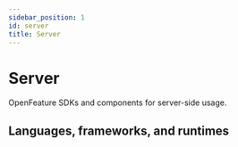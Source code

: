 ```yaml
---
sidebar_position: 1
id: server
title: Server
---
```


# Server

OpenFeature SDKs and components for server-side usage.

## Languages, frameworks, and runtimes


<ServerTechnologiesFeatures />
